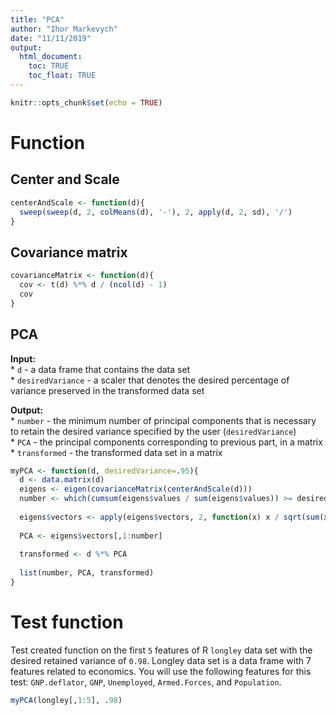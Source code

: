 ---
title: "PCA"
author: "Ihor Markevych"
date: "11/11/2019"
output: 
  html_document:
    toc: TRUE
    toc_float: TRUE
---

```{r setup, include=FALSE}
knitr::opts_chunk$set(echo = TRUE)
```

# Function 

## Center and Scale

```{r}
centerAndScale <- function(d){
  sweep(sweep(d, 2, colMeans(d), '-'), 2, apply(d, 2, sd), '/')
}
```

## Covariance matrix

```{r}
covarianceMatrix <- function(d){
  cov <- t(d) %*% d / (ncol(d) - 1)
  cov  
}
```

## PCA

**Input:**  
* `d` - a data frame that contains the data set  
* `desiredVariance` - a scaler that denotes the desired percentage of variance preserved in the transformed data set

**Output:**  
* `number` - the minimum number of principal components that is necessary to retain the desired variance specified by the user (`desiredVariance`)  
* `PCA` - the principal components corresponding to previous part, in a matrix   
* `transformed` - the transformed data set in a matrix

```{r}
myPCA <- function(d, desiredVariance=.95){
  d <- data.matrix(d)
  eigens <- eigen(covarianceMatrix(centerAndScale(d)))
  number <- which(cumsum(eigens$values / sum(eigens$values)) >= desiredVariance)[1]
  
  eigens$vectors <- apply(eigens$vectors, 2, function(x) x / sqrt(sum(x ^ 2)))
  
  PCA <- eigens$vectors[,1:number]
  
  transformed <- d %*% PCA
  
  list(number, PCA, transformed)
}
```

# Test function

Test created function on the first `5` features of R `longley` data set with the desired retained variance of `0.98`. Longley data set is a data frame with 7 features related to economics. You will use the following features for this test: `GNP.deflator`, `GNP`, `Unemployed`, `Armed.Forces`, and `Population`. 

```{r}
myPCA(longley[,1:5], .98)
```